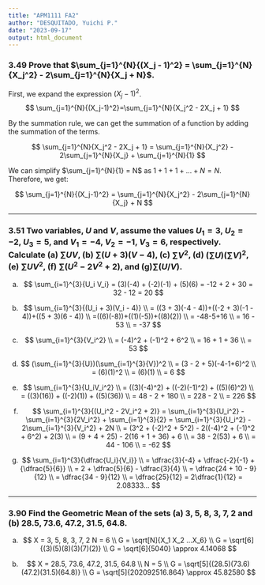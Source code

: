 ---
title: "APM1111 FA2"
author: "DESQUITADO, Yuichi P."
date: "2023-09-17"
output: html_document
---

### 3.49 Prove that $\sum_{j=1}^{N}{(X_j - 1)^2} = \sum_{j=1}^{N}{X_j^2} - 2\sum_{j=1}^{N}{X_j + N}$.

First, we expand the expression $(X_j-1)^2$.
$$
\sum_{j=1}^{N}{(X_j-1)^2}=\sum_{j=1}^{N}{X_j^2 - 2X_j + 1}
$$

By the summation rule, we can get the summation of a function by adding the summation of the terms.

$$
\sum_{j=1}^{N}{X_j^2 - 2X_j + 1} = \sum_{j=1}^{N}{X_j^2} - 2\sum_{j=1}^{N}{X_j} + \sum_{j=1}^{N}{1}
$$

We can simplify $\sum_{j=1}^{N}{1} = N$ as $1 + 1 + 1 +...+N=N$. Therefore, we get:

$$
\sum_{j=1}^{N}{(X_j-1)^2} = \sum_{j=1}^{N}{X_j^2} - 2\sum_{j=1}^{N}{X_j} + N
$$

---

### 3.51 Two variables, $U$ and $V$, assume the values $U_1 = 3$, $U_2 = -2$, $U_3 = 5$, and $V_1 = -4$, $V_2 = -1$, $V_3 = 6$, respectively. Calculate (a) $\sum{UV}$, (b) $\sum{(U + 3)(V - 4)}$, (c) $\sum{V^2}$, (d) $(\sum{U})(\sum{V})^2$, (e) $\sum{UV^2}$, (f) $\sum{(U^2 - 2V^2 + 2)}$, and (g)$\sum{(U/V)}$.

(a)
$$
\sum_{i=1}^{3}{U_i V_i} = (3)(-4) + (-2)(-1) + (5)(6) = -12 + 2 + 30 = 32 - 12 = 20
$$

(b)
$$
\sum_{i=1}^{3}{(U_i + 3)(V_i - 4)} 
\\ = ((3 + 3)(-4 - 4))+((-2 + 3)(-1 - 4))+((5 + 3)(6 - 4))
\\ =((6)(-8))+((1)(-5))+((8)(2))
\\ = -48-5+16
\\ = 16 - 53
\\ = -37
$$

(c)
$$
\sum_{i=1}^{3}{V_i^2}
\\ = (-4)^2 + (-1)^2 + 6^2
\\ = 16 + 1 + 36
\\ = 53
$$

(d)
$$
(\sum_{i=1}^{3}{U})(\sum_{i=1}^{3}{V})^2
\\ = (3 - 2 + 5)(-4-1+6)^2
\\ = (6)(1)^2
\\ = (6)(1)
\\ = 6
$$

(e)
$$
\sum_{i=1}^{3}{U_iV_i^2}
\\ = ((3)(-4)^2) + ((-2)(-1)^2) + ((5)(6)^2)
\\ = ((3)(16)) + ((-2)(1)) + ((5)(36))
\\ = 48 - 2 + 180
\\ = 228 - 2
\\ = 226
$$

(f)
$$
\sum_{i=1}^{3}{(U_i^2 - 2V_i^2 + 2)} = \sum_{i=1}^{3}{U_i^2} - \sum_{i=1}^{3}{2V_i^2} + \sum_{i=1}^{3}{2} = \sum_{i=1}^{3}{U_i^2} - 2\sum_{i=1}^{3}{V_i^2} + 2N
\\ = (3^2 + (-2)^2 + 5^2) - 2((-4)^2 + (-1)^2 + 6^2) + 2(3)
\\ = (9 + 4 + 25) - 2(16 + 1 + 36) + 6
\\ = 38 - 2(53) + 6
\\ = 44 - 106
\\ = -62
$$

(g)
$$
\sum_{i=1}^{3}{\dfrac{U_i}{V_i}}
\\ = \dfrac{3}{-4} + \dfrac{-2}{-1} + {\dfrac{5}{6}}
\\ = 2 + \dfrac{5}{6} - \dfrac{3}{4}
\\ = \dfrac{24 + 10 - 9}{12}
\\ = \dfrac{34 - 9}{12}
\\ = \dfrac{25}{12} = 2\dfrac{1}{12} = 2.08333...
$$

---

### 3.90 Find the Geometric Mean of the sets (a) 3, 5, 8, 3, 7, 2 and (b) 28.5, 73.6, 47.2, 31.5, 64.8.

(a)
$$
X = 3, 5, 8, 3, 7, 2
N = 6
\\ G = \sqrt[N]{X_1 X_2 ...X_6}
\\ G = \sqrt[6]{(3)(5)(8)(3)(7)(2)}
\\ G = \sqrt[6]{5040} \approx 4.14068
$$

(b)
$$
X = 28.5, 73.6, 47.2, 31.5, 64.8
\\ N = 5
\\ G = \sqrt[5]{(28.5)(73.6)(47.2)(31.5)(64.8)}
\\ G = \sqrt[5]{202092516.864} \approx 45.82580
$$
